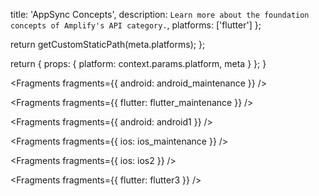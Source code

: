 
  title: 'AppSync Concepts',
  description: `Learn more about the foundation concepts of Amplify's API category.`,
  platforms: ['flutter']
};

  return getCustomStaticPath(meta.platforms);
};

  return {
    props: {
      platform: context.params.platform,
      meta
    }
  };
}


<Fragments fragments={{ android: android_maintenance }} />


<Fragments fragments={{ flutter: flutter_maintenance }} />


<Fragments fragments={{ android: android1 }} />


<Fragments fragments={{ ios: ios_maintenance }} />


<Fragments fragments={{ ios: ios2 }} />


<Fragments fragments={{ flutter: flutter3 }} />
